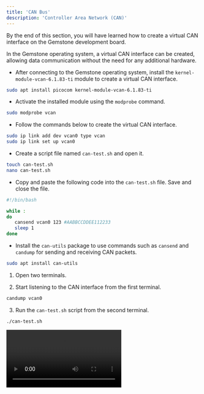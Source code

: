 ```yaml
---
title: 'CAN Bus'
description: 'Controller Area Network (CAN)'
---
```


<Tip>
By the end of this section, you will have learned how to create a virtual CAN interface on the Gemstone development board.
</Tip>

In the Gemstone operating system, a virtual CAN interface can be created, allowing data communication
without the need for any additional hardware.

* After connecting to the Gemstone operating system, install the `kernel-module-vcan-6.1.83-ti` module to create
a virtual CAN interface.

```bash
sudo apt install picocom kernel-module-vcan-6.1.83-ti
```

* Activate the installed module using the `modprobe` command.

```bash
sudo modprobe vcan
```

* Follow the commands below to create the virtual CAN interface.

```bash
sudo ip link add dev vcan0 type vcan
sudo ip link set up vcan0
```

* Create a script file named `can-test.sh` and open it.

```bash
touch can-test.sh
nano can-test.sh
```

* Copy and paste the following code into the `can-test.sh` file. Save and close the file.

```bash
#!/bin/bash

while :
do
   cansend vcan0 123 #AABBCCDDEE112233
   sleep 1
done
```

* Install the `can-utils` package to use commands such as `cansend` and `candump` for sending and 
  receiving CAN packets.

```bash
sudo apt install can-utils
```

1. Open two terminals.

2. Start listening to the CAN interface from the first terminal.

```bash
candump vcan0
```

3. Run the `can-test.sh` script from the second terminal.

```bash
./can-test.sh
```

<Frame caption="Communication over virtual CAN interface">
  <video controls className="w-full aspect-video" src="/videos/can-test.mp4"></video>
</Frame>

